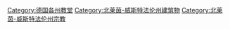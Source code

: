 [[Category:德国各州教堂|Category:德国各州教堂]]
[[Category:北莱茵-威斯特法伦州建筑物|Category:北莱茵-威斯特法伦州建筑物]]
[[Category:北莱茵-威斯特法伦州宗教|Category:北莱茵-威斯特法伦州宗教]]